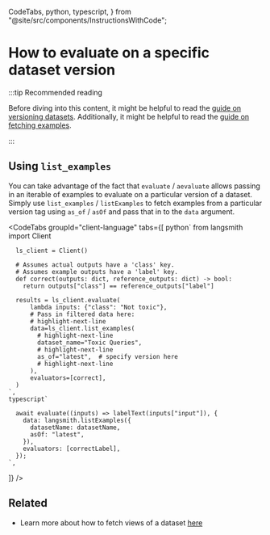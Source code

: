   CodeTabs,
  python,
  typescript,
} from "@site/src/components/InstructionsWithCode";

# How to evaluate on a specific dataset version

:::tip Recommended reading

Before diving into this content, it might be helpful to read the [guide on versioning datasets](./version_datasets).
Additionally, it might be helpful to read the [guide on fetching examples](./manage_datasets_programmatically#fetch-examples).

:::

## Using `list_examples`

You can take advantage of the fact that `evaluate` / `aevaluate` allows passing in an iterable of examples to evaluate on a particular version of a dataset.
Simply use `list_examples` / `listExamples` to fetch examples from a particular version tag using `as_of` / `asOf` and pass that in to the `data` argument.

<CodeTabs
  groupId="client-language"
  tabs={[
    python`
      from langsmith import Client

      ls_client = Client()
      
      # Assumes actual outputs have a 'class' key.
      # Assumes example outputs have a 'label' key.
      def correct(outputs: dict, reference_outputs: dict) -> bool:
        return outputs["class"] == reference_outputs["label"]

      results = ls_client.evaluate(
          lambda inputs: {"class": "Not toxic"},
          # Pass in filtered data here:
          # highlight-next-line
          data=ls_client.list_examples(
            # highlight-next-line
            dataset_name="Toxic Queries", 
            # highlight-next-line
            as_of="latest",  # specify version here
            # highlight-next-line
          ),
          evaluators=[correct],
      )
    `,
    typescript`
      
      await evaluate((inputs) => labelText(inputs["input"]), {
        data: langsmith.listExamples({
          datasetName: datasetName,
          asOf: "latest",
        }),
        evaluators: [correctLabel],
      });
    `,
  ]}
/>

## Related

- Learn more about how to fetch views of a dataset [here](./manage_datasets_programmatically#fetch-datasets)
